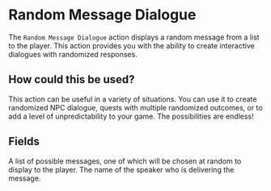 
# Random Message Dialogue

The `Random Message Dialogue` action displays a random message from a list to the player. This action provides you with the ability to create interactive dialogues with randomized responses.

## How could this be used?

This action can be useful in a variety of situations. You can use it to create randomized NPC dialogue, quests with multiple randomized outcomes, or to add a level of unpredictability to your game. The possibilities are endless!

## Fields

<ActionsField/>

<EntryField name="Messages" required colored placeholders multiple>
    A list of possible messages, one of which will be chosen at random to display to the player.
</EntryField>

<EntryField name="Speaker" required>
    The name of the speaker who is delivering the message.
</EntryField>
